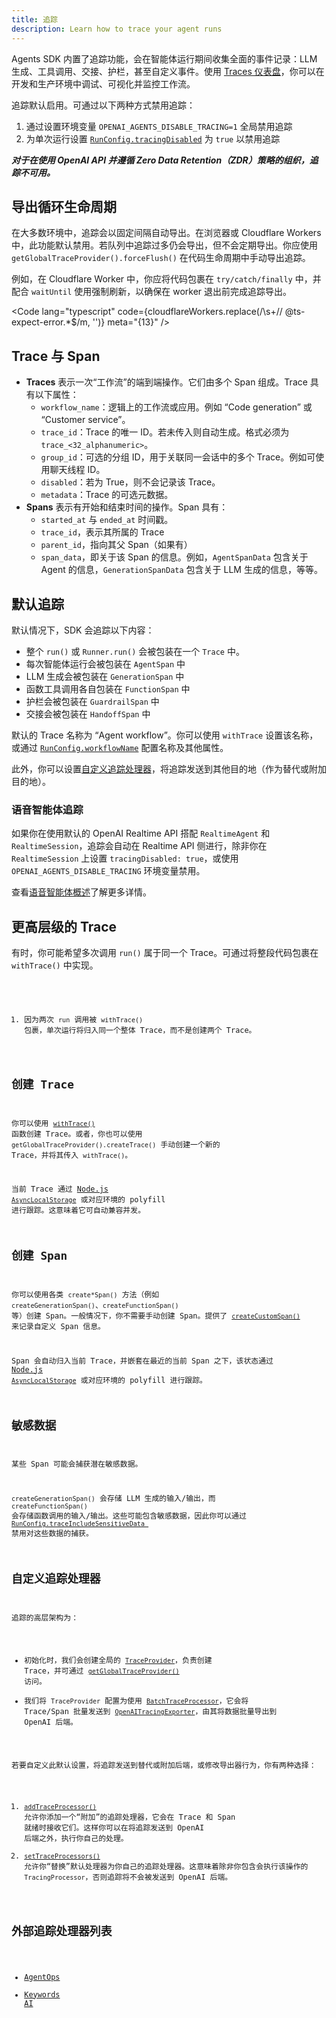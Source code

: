 ```yaml
---
title: 追踪
description: Learn how to trace your agent runs
---
```



Agents SDK 内置了追踪功能，会在智能体运行期间收集全面的事件记录：LLM 生成、工具调用、交接、护栏，甚至自定义事件。使用 [Traces 仪表盘](https://platform.openai.com/traces)，你可以在开发和生产环境中调试、可视化并监控工作流。

<Aside type="note">

追踪默认启用。可通过以下两种方式禁用追踪：

1. 通过设置环境变量 `OPENAI_AGENTS_DISABLE_TRACING=1` 全局禁用追踪
2. 为单次运行设置 [`RunConfig.tracingDisabled`](/openai-agents-js/openai/agents-core/type-aliases/runconfig/#tracingdisabled) 为 `true` 以禁用追踪

**_对于在使用 OpenAI API 并遵循 Zero Data Retention（ZDR）策略的组织，追踪不可用。_**

</Aside>

## 导出循环生命周期

在大多数环境中，追踪会以固定间隔自动导出。在浏览器或 Cloudflare Workers 中，此功能默认禁用。若队列中追踪过多仍会导出，但不会定期导出。你应使用 `getGlobalTraceProvider().forceFlush()` 在代码生命周期中手动导出追踪。

例如，在 Cloudflare Worker 中，你应将代码包裹在 `try/catch/finally` 中，并配合 `waitUntil` 使用强制刷新，以确保在 worker 退出前完成追踪导出。

<Code
  lang="typescript"
  code={cloudflareWorkers.replace(/\s+\/\/ @ts-expect-error.*$/m, '')}
  meta="{13}"
/>

## Trace 与 Span

- **Traces** 表示一次“工作流”的端到端操作。它们由多个 Span 组成。Trace 具有以下属性：
  - `workflow_name`：逻辑上的工作流或应用。例如 “Code generation” 或 “Customer service”。
  - `trace_id`：Trace 的唯一 ID。若未传入则自动生成。格式必须为 `trace_<32_alphanumeric>`。
  - `group_id`：可选的分组 ID，用于关联同一会话中的多个 Trace。例如可使用聊天线程 ID。
  - `disabled`：若为 True，则不会记录该 Trace。
  - `metadata`：Trace 的可选元数据。
- **Spans** 表示有开始和结束时间的操作。Span 具有：
  - `started_at` 与 `ended_at` 时间戳。
  - `trace_id`，表示其所属的 Trace
  - `parent_id`，指向其父 Span（如果有）
  - `span_data`，即关于该 Span 的信息。例如，`AgentSpanData` 包含关于 Agent 的信息，`GenerationSpanData` 包含关于 LLM 生成的信息，等等。

## 默认追踪

默认情况下，SDK 会追踪以下内容：

- 整个 `run()` 或 `Runner.run()` 会被包装在一个 `Trace` 中。
- 每次智能体运行会被包装在 `AgentSpan` 中
- LLM 生成会被包装在 `GenerationSpan` 中
- 函数工具调用各自包装在 `FunctionSpan` 中
- 护栏会被包装在 `GuardrailSpan` 中
- 交接会被包装在 `HandoffSpan` 中

默认的 Trace 名称为 “Agent workflow”。你可以使用 `withTrace` 设置该名称，或通过 [`RunConfig.workflowName`](/openai-agents-js/openai/agents-core/type-aliases/runconfig/#workflowname) 配置名称及其他属性。

此外，你可以设置[自定义追踪处理器](#custom-tracing-processors)，将追踪发送到其他目的地（作为替代或附加目的地）。

### 语音智能体追踪

如果你在使用默认的 OpenAI Realtime API 搭配 `RealtimeAgent` 和 `RealtimeSession`，追踪会自动在 Realtime API 侧进行，除非你在 `RealtimeSession` 上设置 `tracingDisabled: true`，或使用 `OPENAI_AGENTS_DISABLE_TRACING` 环境变量禁用。

查看[语音智能体概述](/openai-agents-js/zh/guides/voice-agents)了解更多详情。

## 更高层级的 Trace

有时，你可能希望多次调用 `run()` 属于同一个 Trace。可通过将整段代码包裹在 `withTrace()` 中实现。

<Code lang="typescript" code={customTraceExample} />

1. 因为两次 `run` 调用被 `withTrace()` 包裹，单次运行将归入同一个整体 Trace，而不是创建两个 Trace。

## 创建 Trace

你可以使用 [`withTrace()`](/openai-agents-js/openai/agents-core/functions/withtrace/) 函数创建 Trace。或者，你也可以使用 `getGlobalTraceProvider().createTrace()` 手动创建一个新的 Trace，并将其传入 `withTrace()`。

当前 Trace 通过 [Node.js `AsyncLocalStorage`](https://nodejs.org/api/async_context.html#class-asynclocalstorage) 或对应环境的 polyfill 进行跟踪。这意味着它可自动兼容并发。

## 创建 Span

你可以使用各类 `create*Span()` 方法（例如 `createGenerationSpan()`、`createFunctionSpan()` 等）创建 Span。一般情况下，你不需要手动创建 Span。提供了 [`createCustomSpan()`](/openai-agents-js/openai/agents-core/functions/createcustomspan/) 来记录自定义 Span 信息。

Span 会自动归入当前 Trace，并嵌套在最近的当前 Span 之下，该状态通过 [Node.js `AsyncLocalStorage`](https://nodejs.org/api/async_context.html#class-asynclocalstorage) 或对应环境的 polyfill 进行跟踪。

## 敏感数据

某些 Span 可能会捕获潜在敏感数据。

`createGenerationSpan()` 会存储 LLM 生成的输入/输出，而 `createFunctionSpan()` 会存储函数调用的输入/输出。这些可能包含敏感数据，因此你可以通过 [`RunConfig.traceIncludeSensitiveData
`](/openai-agents-js/openai/agents-core/type-aliases/runconfig/#traceincludesensitivedata) 禁用对这些数据的捕获。

## 自定义追踪处理器

追踪的高层架构为：

- 初始化时，我们会创建全局的 [`TraceProvider`](/openai-agents-js/openai/agents-core/classes/traceprovider)，负责创建 Trace，并可通过 [`getGlobalTraceProvider()`](/openai-agents-js/openai/agents-core/functions/getglobaltraceprovider/) 访问。
- 我们将 `TraceProvider` 配置为使用 [`BatchTraceProcessor`](/openai-agents-js/openai/agents-core/classes/batchtraceprocessor/)，它会将 Trace/Span 批量发送到 [`OpenAITracingExporter`](/openai-agents-js/openai/agents-openai/classes/openaitracingexporter/)，由其将数据批量导出到 OpenAI 后端。

若要自定义此默认设置，将追踪发送到替代或附加后端，或修改导出器行为，你有两种选择：

1. [`addTraceProcessor()`](/openai-agents-js/openai/agents-core/functions/addtraceprocessor) 允许你添加一个“附加”的追踪处理器，它会在 Trace 和 Span 就绪时接收它们。这样你可以在将追踪发送到 OpenAI 后端之外，执行你自己的处理。
2. [`setTraceProcessors()`](/openai-agents-js/openai/agents-core/functions/settraceprocessors) 允许你“替换”默认处理器为你自己的追踪处理器。这意味着除非你包含会执行该操作的 `TracingProcessor`，否则追踪将不会被发送到 OpenAI 后端。

## 外部追踪处理器列表

- [AgentOps](https://docs.agentops.ai/v2/usage/typescript-sdk#openai-agents-integration)
- [Keywords AI](https://docs.keywordsai.co/integration/development-frameworks/openai-agents-sdk-js)
